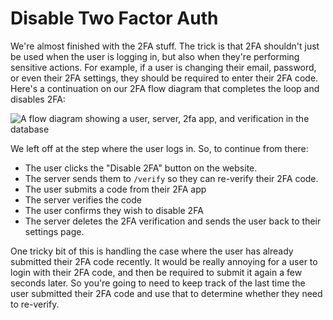 # Disable Two Factor Auth

We're almost finished with the 2FA stuff. The trick is that 2FA shouldn't just
be used when the user is logging in, but also when they're performing sensitive
actions. For example, if a user is changing their email, password, or even their
2FA settings, they should be required to enter their 2FA code. Here's a
continuation on our 2FA flow diagram that completes the loop and disables 2FA:

![A flow diagram showing a user, server, 2fa app, and verification in the database](https://github-production-user-asset-6210df.s3.amazonaws.com/1500684/269064146-6251fb0c-b254-4b84-ae40-2a821d367d99.png)

We left off at the step where the user logs in. So, to continue from there:

- The user clicks the "Disable 2FA" button on the website.
- The server sends them to `/verify` so they can re-verify their 2FA code.
- The user submits a code from their 2FA app
- The server verifies the code
- The user confirms they wish to disable 2FA
- The server deletes the 2FA verification and sends the user back to their
  settings page.

One tricky bit of this is handling the case where the user has already submitted
their 2FA code recently. It would be really annoying for a user to login with
their 2FA code, and then be required to submit it again a few seconds later. So
you're going to need to keep track of the last time the user submitted their 2FA
code and use that to determine whether they need to re-verify.
